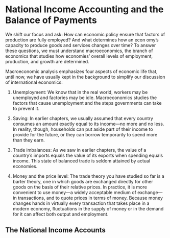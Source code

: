 # National Income Accounting and the Balance of Payments

We shift our focus and ask: How can economic policy ensure
that factors of production are fully employed? And what determines how an econ
omy’s capacity to produce goods and services changes over time? To answer
these questions, we must understand macroeconomics, the branch of economics that studies how economies’ overall levels of employment, production, and
growth are determined. 

Macroeconomic analysis emphasizes four aspects of economic life that, until
now, we have usually kept in the background to simplify our discussion of international economics:

1. Unemployment: We know that in the real world, workers may be unemployed
and factories may be idle. Macroeconomics studies the factors that cause
unemployment and the steps governments can take to prevent it.

2. Saving: In earlier chapters, we usually assumed that every country consumes an
amount exactly equal to its income—no more and no less. In reality, though,
households can put aside part of their income to provide for the future, or they can
borrow temporarily to spend more than they earn.

3. Trade imbalances: As we saw in earlier chapters, the value of a country’s
imports equals the value of its exports when spending equals income. This
state of balanced trade is seldom attained by actual economies.

4. Money and the price level: The trade theory you have studied so far is a barter
theory, one in which goods are exchanged directly for other goods on the
basis of their relative prices. In practice, it is more convenient to use money—a
widely acceptable medium of exchange—in transactions, and to quote prices
in terms of money. Because money changes hands in virtually every transaction
that takes place in a modern economy, fluctuations in the supply of money
or in the demand for it can affect both output and employment.

## The National Income Accounts